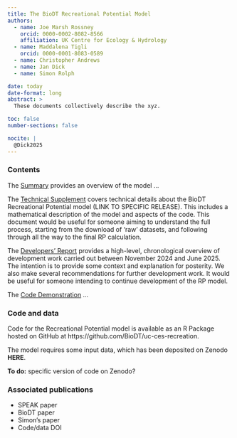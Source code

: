 ```yaml
---
title: The BioDT Recreational Potential Model
authors:
  - name: Joe Marsh Rossney
    orcid: 0000-0002-8082-8566
    affiliation: UK Centre for Ecology & Hydrology
  - name: Maddalena Tigli
    orcid: 0000-0001-8083-0589
  - name: Christopher Andrews
  - name: Jan Dick
  - name: Simon Rolph

date: today
date-format: long
abstract: >
  These documents collectively describe the xyz.

toc: false
number-sections: false

nocite: |
  @Dick2025
---
```


### Contents

The [Summary](summary.html) provides an overview of the model ...

The [Technical Supplement](tech_supp.html) covers technical details about the BioDT Recreational Potential model (LINK TO SPECIFIC RELEASE). This includes a mathematical description of the model and aspects of the code. This document would be useful for someone aiming to understand the full process, starting from the download of ‘raw’ datasets, and following through all the way to the final RP calculation.

The [Developers' Report](dev_report.html) provides a high-level, chronological overview of development work carried out between November 2024 and June 2025. The intention is to provide some context and explanation for posterity. We also make several recommendations for further development work. It would be useful for someone intending to continue development of the RP model.

The [Code Demonstration](demo.html) ...


### Code and data

Code for the Recreational Potential model is available as an R Package hosted on GitHub at https://github.com/BioDT/uc-ces-recreation.

The model requires some input data, which has been deposited on Zenodo **HERE**.

**To do:** specific version of code on Zenodo?

### Associated publications

:::{#refs}
:::

- SPEAK paper
- BioDT paper
- Simon's paper
- Code/data DOI